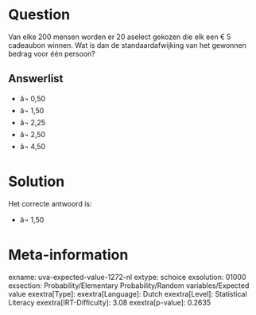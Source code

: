 Question
========

Van elke 200 mensen worden er 20 aselect gekozen die elk een € 5
cadeaubon winnen. Wat is dan de standaardafwijking van het gewonnen
bedrag voor één persoon?

Answerlist
----------

* â¬ 0,50
* â¬ 1,50
* â¬ 2,25
* â¬ 2,50
* â¬ 4,50

Solution
========

Het correcte antwoord is: 

* â¬ 1,50

Meta-information
================
exname: uva-expected-value-1272-nl
extype: schoice
exsolution: 01000
exsection: Probability/Elementary Probability/Random variables/Expected value
exextra[Type]: 
exextra[Language]: Dutch
exextra[Level]: Statistical Literacy
exextra[IRT-Difficulty]: 3.08
exextra[p-value]: 0.2635
